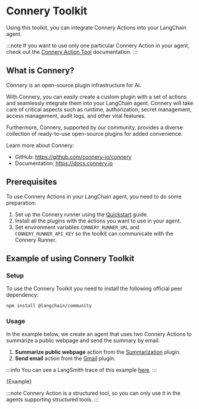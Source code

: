 
# Connery Toolkit

Using this toolkit, you can integrate Connery Actions into your LangChain agent.

:::note
If you want to use only one particular Connery Action in your agent,
check out the [Connery Action Tool](/docs/integrations/tools/connery) documentation.
:::

## What is Connery?

Connery is an open-source plugin infrastructure for AI.

With Connery, you can easily create a custom plugin with a set of actions and seamlessly integrate them into your LangChain agent.
Connery will take care of critical aspects such as runtime, authorization, secret management, access management, audit logs, and other vital features.

Furthermore, Connery, supported by our community, provides a diverse collection of ready-to-use open-source plugins for added convenience.

Learn more about Connery:

- GitHub: https://github.com/connery-io/connery
- Documentation: https://docs.connery.io

## Prerequisites

To use Connery Actions in your LangChain agent, you need to do some preparation:

1. Set up the Connery runner using the [Quickstart](https://docs.connery.io/docs/runner/quick-start/) guide.
2. Install all the plugins with the actions you want to use in your agent.
3. Set environment variables `CONNERY_RUNNER_URL` and `CONNERY_RUNNER_API_KEY` so the toolkit can communicate with the Connery Runner.

## Example of using Connery Toolkit

### Setup

To use the Connery Toolkit you need to install the following official peer dependency:

```bash npm2yarn
npm install @langchain/community
```

<IntegrationInstallTooltip></IntegrationInstallTooltip>

### Usage

In the example below, we create an agent that uses two Connery Actions to summarize a public webpage and send the summary by email:

1. **Summarize public webpage** action from the [Summarization](https://github.com/connery-io/summarization-plugin) plugin.
2. **Send email** action from the [Gmail](https://github.com/connery-io/gmail) plugin.

:::info
You can see a LangSmith trace of this example [here](https://smith.langchain.com/public/5485cb37-b73d-458f-8162-43639f2b49e1/r).
:::

<CodeBlock language="typescript">{Example}</CodeBlock>

:::note
Connery Action is a structured tool, so you can only use it in the agents supporting structured tools.
:::

